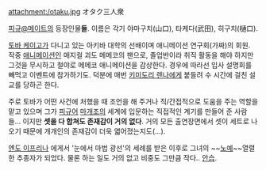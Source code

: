 attachment:/otaku.jpg
オタク三人衆

[[피규@메이트]]의 등장인물'''들'''. 이름은 각기 야마구치(山口), 타케다(武田), 히구치(樋口).

[[토바 케이고]]가 다니고 있는 아키바 대학의 선배이며 애니메이션 연구회(가짜)의 회원. 작중 [[애니메이션]]인 매지컬 괴도 메메코의 팬으로, 졸업반이라 취직 활동을 해야 하지만 그것을 무시하고 철야로 메메코 애니메이션을 감상한다. 경우에 따라선 입사 설명회를 빼먹고 이벤트에 참가하기도. 덕분에 매번 [[키미도리 렌나]]에게 붙들려 수 시간에 걸친 설교를 당하곤 한다.

주로 토바가 어떤 사건에 처했을 때 조언을 해 주거나 직/간접적으로 도움을 주는 역할을 맡고 있으며 그가 [[피규어]] [[마개조]]의 세계에 입문하는 직접적인 계기를 만들어 준 사람들... 이지만 '''셋을 다 합쳐도 존재감이 거의 없다'''. 거의 모든 출연장면에서 셋이 세트로 나오기 때문에 개개인의 존재감이 더욱 엷어졌는지도(...).

[[엔도 이프리나]] 에게서 '눈에서 마법 광선'의 세례를 받은 이후로 그녀의 ~~[[노예]]~~열렬한 추종자가 되었다. 물론 하는 일도 거의 없고 비중도 그만큼 작다.. [[안습]].
